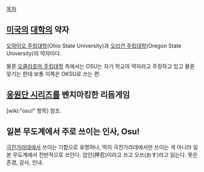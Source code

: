 [[목차]]

== [[미국]]의 [[대학]]의 약자 ==

[[오하이오 주립대학]](Ohio State University)과 [[오리건 주립대학]](Oregon State University)의 약자이다. 

물론 [[오클라호마 주립대학]] 측에서는 OSU는 자기 학교의 약자라고 주장하고 있고 물론 맞기는 한데 보통 이쪽은 OKSU로 쓰는 편.

== [[응원단 시리즈]]를 벤치마킹한 리듬게임 ==
[wiki:"osu!" 항목] 참조.

== 일본 무도계에서 주로 쓰이는 인사, Osu! ==

[[극진가라데]]에서 쓰이는 기합으로 유명하나, 딱히 극진가라데에서만 쓰이는 게 아니라 일본 무도계에서 전반적으로 쓰인다. 압인(押忍)이라고 쓰고 오쓰(おす)라고 읽는다. 뜻은 존경, 감사, 인내. 
